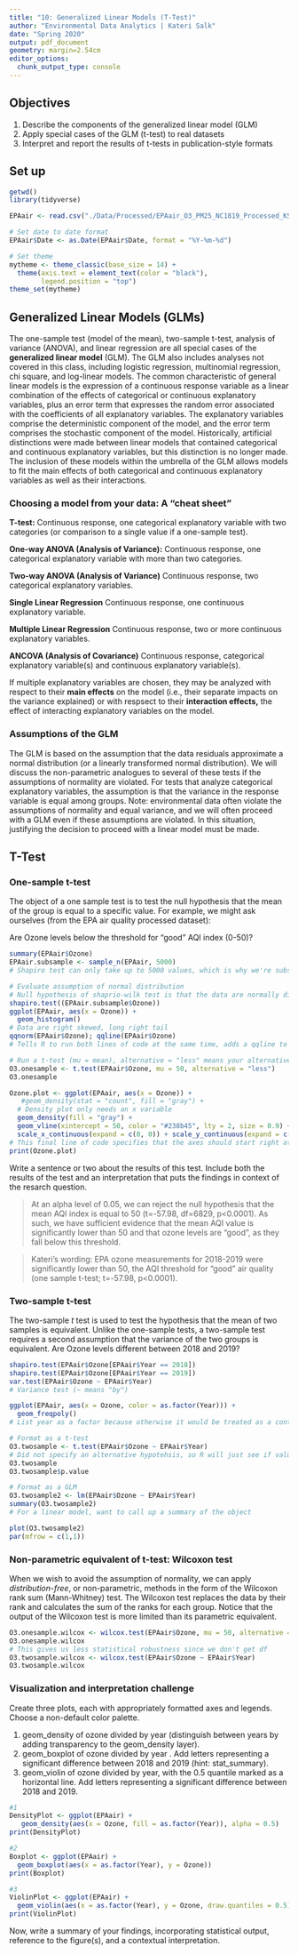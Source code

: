 ```yaml
---
title: "10: Generalized Linear Models (T-Test)"
author: "Environmental Data Analytics | Kateri Salk"
date: "Spring 2020"
output: pdf_document
geometry: margin=2.54cm
editor_options: 
  chunk_output_type: console
---
```


## Objectives
1. Describe the components of the generalized linear model (GLM)
2. Apply special cases of the GLM (t-test) to real datasets
3. Interpret and report the results of t-tests in publication-style formats

## Set up
```r
getwd()
library(tidyverse)

EPAair <- read.csv("./Data/Processed/EPAair_O3_PM25_NC1819_Processed_KS.csv")

# Set date to date format
EPAair$Date <- as.Date(EPAair$Date, format = "%Y-%m-%d")

# Set theme
mytheme <- theme_classic(base_size = 14) +
  theme(axis.text = element_text(color = "black"), 
        legend.position = "top")
theme_set(mytheme)
```

## Generalized Linear Models (GLMs)

The one-sample test (model of the mean), two-sample t-test, analysis of variance (ANOVA), and linear regression are all special cases of the **generalized linear model** (GLM). The GLM also includes analyses not covered in this class, including logistic regression, multinomial regression, chi square, and log-linear models. The common characteristic of general linear models is the expression of a continuous response variable as a linear combination of the effects of categorical or continuous explanatory variables, plus an error term that expresses the random error associated with the coefficients of all explanatory variables. The explanatory variables comprise the deterministic component of the model, and the error term comprises the stochastic component of the model. Historically, artificial distinctions were made between linear models that contained categorical and continuous explanatory variables, but this distinction is no longer made. The inclusion of these models within the umbrella of the GLM allows models to fit the main effects of both categorical and continuous explanatory variables as well as their interactions. 

### Choosing a model from your data: A "cheat sheet"

**T-test:** Continuous response, one categorical explanatory variable with two categories (or comparison to a single value if a one-sample test).

**One-way ANOVA (Analysis of Variance):** Continuous response, one categorical explanatory variable with more than two categories.

**Two-way ANOVA (Analysis of Variance)** Continuous response, two categorical explanatory variables.

**Single Linear Regression** Continuous response, one continuous explanatory variable.

**Multiple Linear Regression** Continuous response, two or more continuous explanatory variables.

**ANCOVA (Analysis of Covariance)** Continuous response, categorical explanatory variable(s) and  continuous explanatory variable(s).

If multiple explanatory variables are chosen, they may be analyzed with respect to their **main effects** on the model (i.e., their separate impacts on the variance explained) or with respsect to their **interaction effects,** the effect of interacting explanatory variables on the model. 

### Assumptions of the GLM

The GLM is based on the assumption that the data residuals approximate a normal distribution (or a linearly transformed normal distribution). We will discuss the non-parametric analogues to several of these tests if the assumptions of normality are violated. For tests that analyze categorical explanatory variables, the assumption is that the variance in the response variable is equal among groups. Note: environmental data often violate the assumptions of normality and equal variance, and we will often proceed with a GLM even if these assumptions are violated. In this situation, justifying the decision to proceed with a linear model must be made. 

## T-Test
### One-sample t-test
The object of a one sample test is to test the null hypothesis that the mean of the group is equal to a specific value. For example, we might ask ourselves (from the EPA air quality processed dataset): 

Are Ozone levels below the threshold for "good" AQI index (0-50)?

```r

summary(EPAair$Ozone)
EPAair.subsample <- sample_n(EPAair, 5000)
# Shapiro test can only take up to 5000 values, which is why we're subsetting, this tells R that it's taking a random assortment of 5000 observatioons

# Evaluate assumption of normal distribution
# Null hypothesis of shaprio-wilk test is that the data are normally distributed
shapiro.test((EPAair.subsample$Ozone))
ggplot(EPAair, aes(x = Ozone)) +
  geom_histogram() 
# Data are right skewed, long right tail
qqnorm(EPAair$Ozone); qqline(EPAair$Ozone)
# Tells R to run both lines of code at the same time, adds a qqline to show what the data should look like if the data are normally distributed (line represents normal distribution)

# Run a t-test (mu = mean), alternative = "less" means your alternative hypothesis is that the mean is less than 50, if you don't specify an alternative R will assume you want to run a two-tailed test
O3.onesample <- t.test(EPAair$Ozone, mu = 50, alternative = "less")
O3.onesample

Ozone.plot <- ggplot(EPAair, aes(x = Ozone)) +
   #geom_density(stat = "count", fill = "gray") +
  # Density plot only needs an x variable
  geom_density(fill = "gray") +
  geom_vline(xintercept = 50, color = "#238b45", lty = 2, size = 0.9) +
  scale_x_continuous(expand = c(0, 0)) + scale_y_continuous(expand = c(0, 0))
# This final line of code specifies that the axes should start right at 0,0 or else R starts them a bit up from the origin
print(Ozone.plot)
```

Write a sentence or two about the results of this test. Include both the results of the test and an interpretation that puts the findings in context of the resarch question.

> At an alpha level of 0.05, we can reject the null hypothesis that the mean AQI index is equal to 50 (t=-57.98, df=6829, p<0.0001). As such, we have sufficient evidence that the mean AQI value is significantly lower than 50 and that ozone levels are "good", as they fall below this threshold.  

> Kateri's wording: EPA ozone measurements for 2018-2019 were significantly lower than 50, the AQI threshold for "good" air quality (one sample t-test; t=-57.98, p<0.0001). 

### Two-sample t-test
The two-sample *t* test is used to test the hypothesis that the mean of two samples is equivalent. Unlike the one-sample tests, a two-sample test requires a second assumption that the variance of the two groups is equivalent. Are Ozone levels different between 2018 and 2019?

```r
shapiro.test(EPAair$Ozone[EPAair$Year == 2018])
shapiro.test(EPAair$Ozone[EPAair$Year == 2019])
var.test(EPAair$Ozone ~ EPAair$Year)
# Variance test (~ means "by")

ggplot(EPAair, aes(x = Ozone, color = as.factor(Year))) +
  geom_freqpoly()
# List year as a factor because otherwise it would be treated as a continuous variable, want to just have color in two disrete groups (2018 and 2019)

# Format as a t-test
O3.twosample <- t.test(EPAair$Ozone ~ EPAair$Year)
# Did not specify an alternative hypotehsis, so R will just see if value is different (not necessarily greater or smaller)
O3.twosample
O3.twosample$p.value

# Format as a GLM
O3.twosample2 <- lm(EPAair$Ozone ~ EPAair$Year)
summary(O3.twosample2)
# For a linear model, want to call up a summary of the object

plot(O3.twosample2)
par(mfrow = c(1,1))
```

### Non-parametric equivalent of t-test: Wilcoxon test

When we wish to avoid the assumption of normality, we can apply *distribution-free*, or non-parametric, methods in the form of the Wilcoxon rank sum (Mann-Whitney) test. The Wilcoxon test replaces the data by their rank and calculates the sum of the ranks for each group. Notice that the output of the Wilcoxon test is more limited than its parametric equivalent.

```r
O3.onesample.wilcox <- wilcox.test(EPAair$Ozone, mu = 50, alternative = "less")
O3.onesample.wilcox
# This gives us less statistical robustness since we don't get df
O3.twosample.wilcox <- wilcox.test(EPAair$Ozone ~ EPAair$Year)
O3.twosample.wilcox
```

### Visualization and interpretation challenge

Create three plots, each with appropriately formatted axes and legends. Choose a non-default color palette.

1. geom_density of ozone divided by year (distinguish between years by adding transparency to the geom_density layer).
2. geom_boxplot of ozone divided by year . Add letters representing a significant difference between 2018 and 2019 (hint: stat_summary). 
3. geom_violin of ozone divided by year, with the 0.5 quantile marked as a horizontal line. Add letters representing a significant difference between 2018 and 2019. 

```r
#1
DensityPlot <- ggplot(EPAair) +
   geom_density(aes(x = Ozone, fill = as.factor(Year)), alpha = 0.5)
print(DensityPlot)

#2
Boxplot <- ggplot(EPAair) +
  geom_boxplot(aes(x = as.factor(Year), y = Ozone)) 
print(Boxplot) 

#3
ViolinPlot <- ggplot(EPAair) +
  geom_violin(aes(x = as.factor(Year), y = Ozone, draw.quantiles = 0.5))
print(ViolinPlot)

```

Now, write a summary of your findings, incorporating statistical output, reference to the figure(s), and a contextual interpretation.

> 



